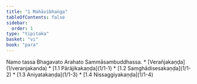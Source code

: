 ```yaml
---
title: "1 Mahāvibhaṅga"
tableOfContents: false
sidebar:
  order: 1
type: "tipitaka"
basket: "vi"
book: "para"
---
```



<DynamicBreadcrumb />

<Paragraph number="1" type="center" book="para">
Namo tassa Bhagavato Arahato Sammāsambuddhassa.

</Paragraph>

<TableOfContents book="para" section="1">
* [Verañjakaṇḍa](1/veranjakanda)
* [1.1 Pārājikakaṇḍa](1/1-1)
* [1.2 Saṃghādisesakaṇḍa](1/1-2)
* [1.3 Aniyatakaṇḍa](1/1-3)
* [1.4 Nissaggiyakaṇḍa](1/1-4)
</TableOfContents>
